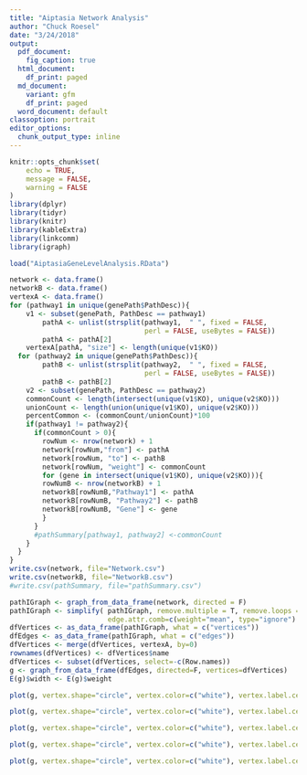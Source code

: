 ```yaml
---
title: "Aiptasia Network Analysis"
author: "Chuck Roesel"
date: "3/24/2018"
output:
  pdf_document:
    fig_caption: true
  html_document:
    df_print: paged
  md_document:
    variant: gfm
    df_print: paged
  word_document: default
classoption: portrait
editor_options: 
  chunk_output_type: inline
---
```


```r
knitr::opts_chunk$set(
	echo = TRUE,
	message = FALSE,
	warning = FALSE
)
library(dplyr)
library(tidyr)
library(knitr)
library(kableExtra)
library(linkcomm)
library(igraph)
```

```r
load("AiptasiaGeneLevelAnalysis.RData")
```


```r
network <- data.frame()
networkB <- data.frame()
vertexA <- data.frame()
for (pathway1 in unique(genePath$PathDesc)){
    v1 <- subset(genePath, PathDesc == pathway1)
        pathA <- unlist(strsplit(pathway1,  " ", fixed = FALSE, 
                                 perl = FALSE, useBytes = FALSE))
        pathA <- pathA[2]
    vertexA[pathA, "size"] <- length(unique(v1$KO))    
  for (pathway2 in unique(genePath$PathDesc)){
        pathB <- unlist(strsplit(pathway2,  " ", fixed = FALSE, 
                                 perl = FALSE, useBytes = FALSE))
        pathB <- pathB[2]
    v2 <- subset(genePath, PathDesc == pathway2)
    commonCount <- length(intersect(unique(v1$KO), unique(v2$KO)))
    unionCount <- length(union(unique(v1$KO), unique(v2$KO)))
    percentCommon <- (commonCount/unionCount)*100
    if(pathway1 != pathway2){
      if(commonCount > 0){
        rowNum <- nrow(network) + 1
        network[rowNum,"from"] <- pathA
        network[rowNum, "to"] <- pathB
        network[rowNum, "weight"] <- commonCount
        for (gene in intersect(unique(v1$KO), unique(v2$KO))){
        rowNumB <- nrow(networkB) + 1
        networkB[rowNumB,"Pathway1"] <- pathA
        networkB[rowNumB, "Pathway2"] <- pathB
        networkB[rowNumB, "Gene"] <- gene
        }
      }
      #pathSummary[pathway1, pathway2] <-commonCount
    }
  }
}
write.csv(network, file="Network.csv")
write.csv(networkB, file="NetworkB.csv")
#write.csv(pathSummary, file="pathSummary.csv")
```

\clearpage

```r

pathIGraph <- graph_from_data_frame(network, directed = F)
pathIGraph <- simplify( pathIGraph, remove.multiple = T, remove.loops = T, 
                        edge.attr.comb=c(weight="mean", type="ignore") )
dfVertices <- as_data_frame(pathIGraph, what = c("vertices"))
dfEdges <- as_data_frame(pathIGraph, what = c("edges"))
dfVertices <- merge(dfVertices, vertexA, by=0)
rownames(dfVertices) <- dfVertices$name
dfVertices <- subset(dfVertices, select=-c(Row.names))
g <- graph_from_data_frame(dfEdges, directed=F, vertices=dfVertices)
E(g)$width <- E(g)$weight
```
\clearpage

```r
plot(g, vertex.shape="circle", vertex.color=c("white"), vertex.label.cex=1)
```

\clearpage

```r
plot(g, vertex.shape="circle", vertex.color=c("white"), vertex.label.cex=1, layout=layout_in_circle)
```

\clearpage

```r
plot(g, vertex.shape="circle", vertex.color=c("white"), vertex.label.cex=1, layout=layout_nicely)
```

\clearpage

```r
plot(g, vertex.shape="circle", vertex.color=c("white"), vertex.label.cex=1, layout=layout_with_gem)
```

\clearpage

```r
plot(g, vertex.shape="circle", vertex.color=c("white"), vertex.label.cex=1, layout=layout_components)
```
